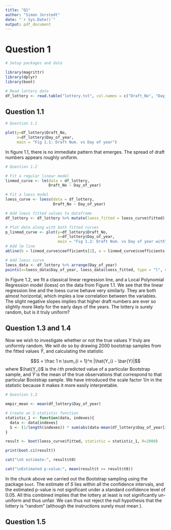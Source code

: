 ```yaml
---
title: "Q1"
author: "Simon Jorstedt"
date: "`r Sys.Date()`"
output: pdf_document
---
```


# Question 1

```r
# Setup packages and data

library(magrittr)
library(dplyr)
library(boot)

# Read lottery data
df_lottery <- read.table("lottery.txt", col.names = c("Draft_No", "Day_of_year", "Letter_rank"))

```

## Question 1.1

```r
# Question 1.1

plot(y=df_lottery$Draft_No,
     x=df_lottery$Day_of_year,
     main = "Fig 1.1: Draft Num. vs Day of year")

```

In figure 1.1, there is no immediate pattern that emerges. The spread of draft numbers appears roughly uniform.

```r
# Question 1.2

# Fit a regular linear model
linmod_curve <- lm(data = df_lottery,
                   Draft_No ~ Day_of_year)

# Fit a loess model
loess_curve <- loess(data = df_lottery,
                     Draft_No ~ Day_of_year)

# Add loess fitted values to dataframe
df_lottery <- df_lottery %>% mutate(loess_fitted = loess_curve$fitted)

# Plot data along with both fitted curves
p_linmod_curve <- plot(y=df_lottery$Draft_No,
                       x=df_lottery$Day_of_year,
                       main = "Fig 1.2: Draft Num. vs Day of year with")
# Add lm line
abline(b = linmod_curve$coefficients[2], a = linmod_curve$coefficients[1], col="red", lwd=2)

# Add loess curve
loess_data <- df_lottery %>% arrange(Day_of_year)
points(x=loess_data$Day_of_year, loess_data$loess_fitted, type = "l", col="blue", lwd = 2)

```

In Figure 1.2, we fit a classical linear regression line, and a Local Polynomial Regression model (loess) on the data from Figure 1.1. We see that the linear regression line and the loess curve behave very similarly. They are both almost horizontal, which imples a low correlation between the variables. The slight negative slopes implies that higher draft numbers are ever so slightly more likely for the early days of the years. The lottery is surely random, but is it truly uniform?

## Question 1.3 and 1.4
Now we wish to investigate whether or not the true values $Y$ truly are uniformly random. We will do so by drawing 2000 bootstrap samples from the fitted values $\hat{Y}$, and calculating the statistic

$$S = \frac 1 n \sum_{i = 1}^n |\hat{Y_i} - \bar{Y}|$$
where $\hat{Y_i}$ is the $i$:th predicted value of a particular Bootstrap sample, and $\bar{Y}$ is the mean of the true observations that correspond to that particular Bootstrap sample. We have introduced the scale factor $1/n$ in the statistic because it makes it more easily interpretable.

```r
# Question 1.3

empir_mean <- mean(df_lottery$Day_of_year)

# Create an S-statistic function
statistic_1 <- function(data, indexes){
  data <- data[indexes]
  S <- (1/length(indexes)) * sum(abs(data-mean(df_lottery$Day_of_year[indexes])))
}

result <- boot(loess_curve$fitted, statistic = statistic_1, R=2000)

print(boot.ci(result))

cat("\nS estimate:", result$t0)

cat("\nEstimated p-value:", mean(result$t >= result$t0))
```

In the chunk above we carried out the Bootstrap sampling using the package `boot`. The estimate of $S$ lies within all the confidence intervals, and the estimated p-value is not significant under a standard confidence level of $0.05$. All this combined implies that the lottery at least is not significantly un-uniform and thus unfair. We can thus not reject the null hypothesis that the lottery is "random" (although the instructions surely must mean \textit{uniform}).

## Question 1.5

